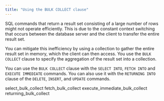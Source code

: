 ```yaml
---
title: "Using the BULK COLLECT clause"
---
```


<div id="using_the_bulk_collect_clause" class="registered_link"></div>

SQL commands that return a result set consisting of a large number of rows might not operate efficiently. This is due to the constant context switching that occurs between the database server and the client to transfer the entire result set. 

You can mitigate this inefficiency by using a collection to gather the entire result set in memory, which the client can then access. You use the `BULK COLLECT` clause to specify the aggregation of the result set into a collection.

You can use the `BULK COLLECT` clause with the `SELECT INTO`, `FETCH INTO` and `EXECUTE IMMEDIATE` commands. You can also use it with the `RETURNING INTO` clause of the `DELETE`, `INSERT`, and `UPDATE` commands. 

<div class="toctree" maxdepth="3">

select_bulk_collect fetch_bulk_collect execute_immediate_bulk_collect returning_bulk_collect

</div>

